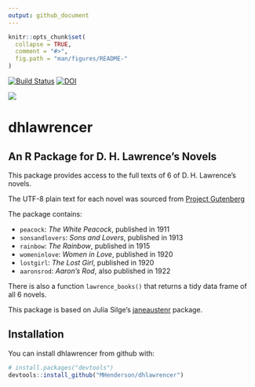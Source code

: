 ```yaml
---
output: github_document
---
```


<!-- README.md is generated from README.Rmd. Please edit that file -->

```r
knitr::opts_chunk$set(
  collapse = TRUE,
  comment = "#>",
  fig.path = "man/figures/README-"
)
```

[![Build Status](https://travis-ci.org/MHenderson/dhlawrencer.svg?branch=master)](https://travis-ci.org/MHenderson/dhlawrencer)
[![DOI](https://zenodo.org/badge/57232065.svg)](https://zenodo.org/badge/latestdoi/57232065)

![](lawrence.jpg)

# dhlawrencer

## An R Package for D. H. Lawrence's Novels

This package provides access to the full texts of 6 of D. H. Lawrence's novels.

The UTF-8 plain text for each novel was sourced from
[Project Gutenberg](https://www.gutenberg.org/)

The package contains:

* `peacock`:  *The White Peacock*, published in 1911
* `sonsandlovers`:  *Sons and Lovers*, published in 1913
* `rainbow`:  *The Rainbow*, published in 1915
* `womeninlove`:  *Women in Love*, published in 1920
* `lostgirl`:  *The Lost Girl*, published in 1920
* `aaronsrod`:  *Aaron's Rod*, also published in 1922

There is also a function `lawrence_books()` that returns a tidy data frame of all 6 novels.

This package is based on Julia Silge's [janeaustenr](https://github.com/juliasilge/janeaustenr)
package.

## Installation

You can install dhlawrencer from github with:

```r
# install.packages("devtools")
devtools::install_github("MHenderson/dhlawrencer")
```
